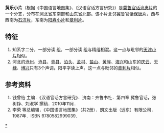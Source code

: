 '''黄乐小片'''（根据《中国语言地图集》、《汉语官话方言研究》）是[[冀鲁官话|冀鲁官话]][[沧惠片|沧惠片]]的一个分支，分布在[[河北省|河北省]]东南部和[[山东省|山东省]]北部。该小片北邻冀鲁官话[[保唐片|保唐片]]，西与西南为[[石济片|石济片]]，东南为[[阳寿小片|阳寿小片]]和[[章利片|章利片]]。

==特征==
#知系字二分，一部分读 {{IPA|/ʈʂ/}} 组，一部分读 {{IPA|/ʦ/}} 组与精组相混。这一点与毗邻的[[天津小片|天津小片]]相似。
#河北的[[沧州|沧州]]、[[沧县|沧县]]、[[青县|青县]]、[[泊头|泊头]]、[[孟村|孟村]]、[[盐山县|盐山]]、[[黄骅市|黄骅]]、[[海兴|海兴]]和山东的[[庆云县|庆云]]、[[无棣|无棣]]、[[博兴|博兴]]只有3个声调，阳平字读上声。这一点与毗邻的[[章利片|章利片]]相似。

==参考资料==
#钱曾怡 主编．《汉语官话方言研究》．济南：齐鲁书社．第四章 冀鲁官话，张树铮、刘淑学 撰稿．2010年11月．
#李荣 等总编辑．《中国语言地图集》（共2册）．朗文出版（远东）有限公司．1987年．ISBN 9780582999039．

{{官話}}

[[分类:冀鲁官话|*]]